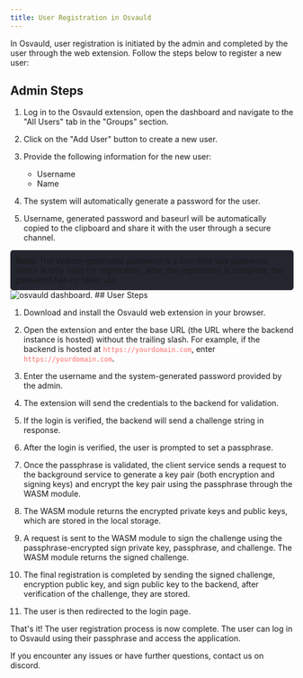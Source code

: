```yaml
---
title: User Registration in Osvauld
---
```




In Osvauld, user registration is initiated by the admin and completed by the user through the web extension. Follow the steps below to register a new user:

## Admin Steps

1. Log in to the Osvauld extension, open the dashboard and navigate to the "All Users" tab in the "Groups" section.

2. Click on the "Add User" button to create a new user.

3. Provide the following information for the new user:
   - Username
   - Name

4. The system will automatically generate a password for the user.

5. Username, generated password and baseurl will be automatically copied to the clipboard and share it with the user through a secure channel.

<div style="background-color: #23262f; padding: 10px; border-radius: 5px;">
  <strong>Note:</strong> The system-generated password is a one-time use password, which is only valid for registration. After the registration is complete, the password has no other use.
</div>
<Image src={registration} alt="osvauld dashboard."/>
## User Steps

1. Download and install the Osvauld web extension in your browser.

2. Open the extension and enter the base URL (the URL where the backend instance is hosted) without the trailing slash. For example, if the backend is hosted at <span style="color: #ff6b6b;">`https://yourdomain.com`</span>, enter <span style="color: #ff6b6b;">`https://yourdomain.com`</span>.

3. Enter the username and the system-generated password provided by the admin.

4. The extension will send the credentials to the backend for validation.

5. If the login is verified, the backend will send a challenge string in response.

6. After the login is verified, the user is prompted to set a passphrase.

7. Once the passphrase is validated, the client service sends a request to the background service to generate a key pair (both encryption and signing keys) and encrypt the key pair using the passphrase through the WASM module.

8. The WASM module returns the encrypted private keys and public keys, which are stored in the local storage.

9. A request is sent to the WASM module to sign the challenge using the passphrase-encrypted sign private key, passphrase, and challenge. The WASM module returns the signed challenge.

10. The final registration is completed by sending the signed challenge, encryption public key, and sign public key to the backend, after verification of the challenge, they are stored.

11. The user is then redirected to the login page.

That's it! The user registration process is now complete. The user can log in to Osvauld using their passphrase and access the application.

If you encounter any issues or have further questions, contact us on discord.